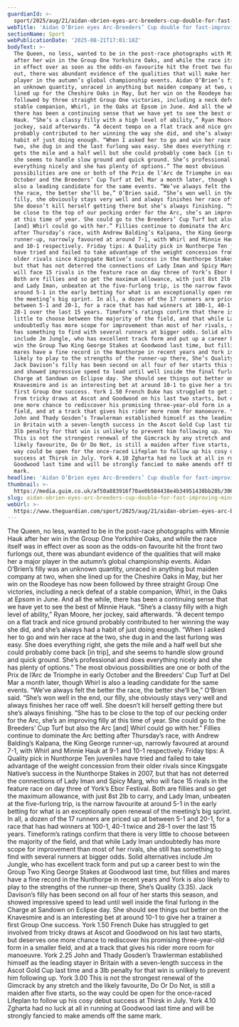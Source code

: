 ```yaml
---
guardianId: >-
  sport/2025/aug/21/aidan-obrien-eyes-arc-breeders-cup-double-for-fast-improving-minnie-hauk
webTitle: 'Aidan O’Brien eyes Arc-Breeders’ Cup double for fast-improving Minnie Hauk '
sectionName: Sport
webPublicationDate: '2025-08-21T17:01:18Z'
bodyText: >-
  The Queen, no less, wanted to be in the post-race photographs with Minnie Hauk
  after her win in the Group One Yorkshire Oaks, and while the race itself was
  in effect over as soon as the odds-on favourite hit the front two furlongs
  out, there was abundant evidence of the qualities that will make her a major
  player in the autumn’s global championship events. Aidan O’Brien’s filly was
  an unknown quantity, unraced in anything but maiden company at two, when she
  lined up for the Cheshire Oaks in May, but her win on the Roodeye has now been
  followed by three straight Group One victories, including a neck defeat of a
  stable companion, Whirl, in the Oaks at Epsom in June. And all the while,
  there has been a continuing sense that we have yet to see the best of Minnie
  Hauk. “She’s a classy filly with a high level of ability,” Ryan Moore, her
  jockey, said afterwards. “A decent tempo on a flat track and nice ground
  probably contributed to her winning the way she did, and she’s always had a
  habit of just doing enough. “When I asked her to go and win her race at the
  two, she dug in and the last furlong was easy. She does everything right, she
  gets the mile and a half well but she could probably come back [in trip], and
  she seems to handle slow ground and quick ground. She’s professional and does
  everything nicely and she has plenty of options.” The most obvious
  possibilities are one or both of the Prix de l’Arc de Triomphe in early
  October and the Breeders’ Cup Turf at Del Mar a month later, though Whirl is
  also a leading candidate for the same events. “We’ve always felt the better
  the race, the better she’ll be,” O’Brien said. “She’s won well in the end, our
  filly, she obviously stays very well and always finishes her race off well.
  She doesn’t kill herself getting there but she’s always finishing. “She has to
  be close to the top of our pecking order for the Arc, she’s an improving filly
  at this time of year. She could go to the Breeders’ Cup Turf but also the Arc
  [and] Whirl could go with her.” Fillies continue to dominate the Arc betting
  after Thursday’s race, with Andrew Balding’s Kalpana, the King George
  runner-up, narrowly favoured at around 7-1, with Whirl and Minnie Hauk at 9-1
  and 10-1 respectively. Friday tips: A Quality pick in Nunthorpe Ten juveniles
  have tried and failed to take advantage of the weight concession from their
  older rivals since Kingsgate Native’s success in the Nunthorpe Stakes in 2007,
  but that has not deterred the connections of Lady Iman and Spicy Marg, who
  will face 15 rivals in the feature race on day three of York’s Ebor Festival.
  Both are fillies and so get the maximum allowance, with just 8st 2lb to carry,
  and Lady Iman, unbeaten at the five-furlong trip, is the narrow favourite at
  around 5-1 in the early betting for what is an exceptionally open renewal of
  the meeting’s big sprint. In all, a dozen of the 17 runners are priced up at
  between 5-1 and 20-1, for a race that has had winners at 100-1, 40-1 twice and
  28-1 over the last 15 years. Timeform’s ratings confirm that there is very
  little to choose between the majority of the field, and that while Lady Iman
  undoubtedly has more scope for improvement than most of her rivals, she still
  has something to find with several runners at bigger odds. Solid alternatives
  include Jm Jungle, who has excellent track form and put up a career best to
  win the Group Two King George Stakes at Goodwood last time, but fillies and
  mares have a fine record in the Nunthorpe in recent years and York is also
  likely to play to the strengths of the runner-up there, She’s Quality (3.35).
  Jack Davison’s filly has been second on all four of her starts this season,
  and showed impressive speed to lead until well inside the final furlong in the
  Charge at Sandown on Eclipse day. She should see things out better on the
  Knavesmire and is an interesting bet at around 10-1 to give her a trainer a
  first Group One success. York 1.50 French Duke has struggled to get involved
  from tricky draws at Ascot and Goodwood on his last two starts, but deserves
  one more chance to rediscover his promising three-year-old form in a smaller
  field, and at a track that gives his rider more room for manoeuvre. York 2.25
  John and Thady Gosden’s Trawlerman established himself as the leading stayer
  in Britain with a seven-length success in the Ascot Gold Cup last time and a
  3lb penalty for that win is unlikely to prevent him following up. York 3.00
  This is not the strongest renewal of the Gimcrack by any stretch and the
  likely favourite, Do Or Do Not, is still a maiden after five starts, so the
  way could be open for the once-raced Lifeplan to follow up his cosy debut
  success at Thirsk in July. York 4.10 Zgharta had no luck at all in running at
  Goodwood last time and will be strongly fancied to make amends off the same
  mark.
headline: 'Aidan O’Brien eyes Arc-Breeders’ Cup double for fast-improving Minnie Hauk '
thumbnail: >-
  https://media.guim.co.uk/af50a883916f70ae0b584438e4b34951438bb28b/306_0_3060_2448/500.jpg
slug: aidan-obrien-eyes-arc-breeders-cup-double-for-fast-improving-minnie-hauk
webUrl: >-
  https://www.theguardian.com/sport/2025/aug/21/aidan-obrien-eyes-arc-breeders-cup-double-for-fast-improving-minnie-hauk
---
```

The Queen, no less, wanted to be in the post-race photographs with Minnie Hauk after her win in the Group One Yorkshire Oaks, and while the race itself was in effect over as soon as the odds-on favourite hit the front two furlongs out, there was abundant evidence of the qualities that will make her a major player in the autumn’s global championship events. Aidan O’Brien’s filly was an unknown quantity, unraced in anything but maiden company at two, when she lined up for the Cheshire Oaks in May, but her win on the Roodeye has now been followed by three straight Group One victories, including a neck defeat of a stable companion, Whirl, in the Oaks at Epsom in June. And all the while, there has been a continuing sense that we have yet to see the best of Minnie Hauk. “She’s a classy filly with a high level of ability,” Ryan Moore, her jockey, said afterwards. “A decent tempo on a flat track and nice ground probably contributed to her winning the way she did, and she’s always had a habit of just doing enough. “When I asked her to go and win her race at the two, she dug in and the last furlong was easy. She does everything right, she gets the mile and a half well but she could probably come back [in trip], and she seems to handle slow ground and quick ground. She’s professional and does everything nicely and she has plenty of options.” The most obvious possibilities are one or both of the Prix de l’Arc de Triomphe in early October and the Breeders’ Cup Turf at Del Mar a month later, though Whirl is also a leading candidate for the same events. “We’ve always felt the better the race, the better she’ll be,” O’Brien said. “She’s won well in the end, our filly, she obviously stays very well and always finishes her race off well. She doesn’t kill herself getting there but she’s always finishing. “She has to be close to the top of our pecking order for the Arc, she’s an improving filly at this time of year. She could go to the Breeders’ Cup Turf but also the Arc [and] Whirl could go with her.” Fillies continue to dominate the Arc betting after Thursday’s race, with Andrew Balding’s Kalpana, the King George runner-up, narrowly favoured at around 7-1, with Whirl and Minnie Hauk at 9-1 and 10-1 respectively. Friday tips: A Quality pick in Nunthorpe Ten juveniles have tried and failed to take advantage of the weight concession from their older rivals since Kingsgate Native’s success in the Nunthorpe Stakes in 2007, but that has not deterred the connections of Lady Iman and Spicy Marg, who will face 15 rivals in the feature race on day three of York’s Ebor Festival. Both are fillies and so get the maximum allowance, with just 8st 2lb to carry, and Lady Iman, unbeaten at the five-furlong trip, is the narrow favourite at around 5-1 in the early betting for what is an exceptionally open renewal of the meeting’s big sprint. In all, a dozen of the 17 runners are priced up at between 5-1 and 20-1, for a race that has had winners at 100-1, 40-1 twice and 28-1 over the last 15 years. Timeform’s ratings confirm that there is very little to choose between the majority of the field, and that while Lady Iman undoubtedly has more scope for improvement than most of her rivals, she still has something to find with several runners at bigger odds. Solid alternatives include Jm Jungle, who has excellent track form and put up a career best to win the Group Two King George Stakes at Goodwood last time, but fillies and mares have a fine record in the Nunthorpe in recent years and York is also likely to play to the strengths of the runner-up there, She’s Quality (3.35). Jack Davison’s filly has been second on all four of her starts this season, and showed impressive speed to lead until well inside the final furlong in the Charge at Sandown on Eclipse day. She should see things out better on the Knavesmire and is an interesting bet at around 10-1 to give her a trainer a first Group One success. York 1.50 French Duke has struggled to get involved from tricky draws at Ascot and Goodwood on his last two starts, but deserves one more chance to rediscover his promising three-year-old form in a smaller field, and at a track that gives his rider more room for manoeuvre. York 2.25 John and Thady Gosden’s Trawlerman established himself as the leading stayer in Britain with a seven-length success in the Ascot Gold Cup last time and a 3lb penalty for that win is unlikely to prevent him following up. York 3.00 This is not the strongest renewal of the Gimcrack by any stretch and the likely favourite, Do Or Do Not, is still a maiden after five starts, so the way could be open for the once-raced Lifeplan to follow up his cosy debut success at Thirsk in July. York 4.10 Zgharta had no luck at all in running at Goodwood last time and will be strongly fancied to make amends off the same mark.
